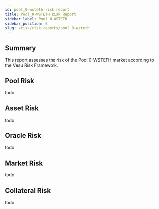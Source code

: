 ```yaml
---
id: pool_0-wsteth-risk-report
title: Pool_0-WSTETH Risk Report
sidebar_label: Pool_0-WSTETH
sidebar_position: 6
slug: /risk/risk-reports/pool_0-wsteth
---
```



## Summary

This report assesses the risk of the Pool 0-WSTETH market according to the Vesu Risk Framework.

## Pool Risk

todo

## Asset Risk

todo

## Oracle Risk

todo

## Market Risk

todo

## Collateral Risk

todo